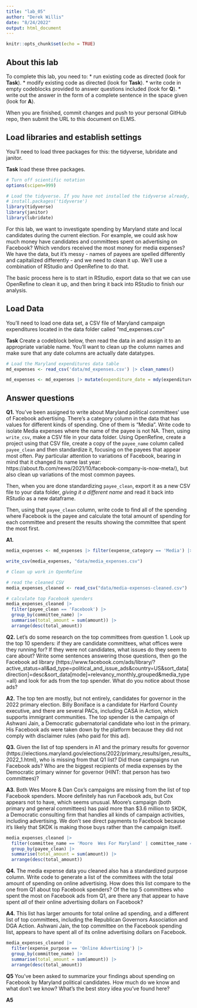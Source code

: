 ```yaml
---
title: "lab_05"
author: "Derek Willis"
date: "8/24/2022"
output: html_document
---
```


```r
knitr::opts_chunk$set(echo = TRUE)
```

## About this lab

To complete this lab, you need to:
* run existing code as directed (look for **Task**).
* modify existing code as directed (look for **Task**).
* write code in empty codeblocks provided to answer questions included (look for **Q**).
* write out the answer in the form of a complete sentence in the space given (look for **A**).

When you are finished, commit changes and push to your personal GitHub repo, then submit the URL to this document on ELMS.

## Load libraries and establish settings

You'll need to load three packages for this: the tidyverse, lubridate and janitor.

**Task** load these three packages.

```r
# Turn off scientific notation
options(scipen=999)

# Load the tidyverse. If you have not installed the tidyverse already, remove the # from the next line and run it first.  
# install.packages('tidyverse')
library(tidyverse)
library(janitor)
library(lubridate)

```

For this lab, we want to investigate spending by Maryland state and local candidates during the current election. For example, we could ask how much money have candidates and committees spent on advertising on Facebook? Which vendors received the most money for media expenses? We have the data, but it's messy - names of payees are spelled differently and capitalized differently - and we need to clean it up. We'll use a combination of RStudio and OpenRefine to do that.

The basic process here is to start in RStudio, export data so that we can use OpenRefine to clean it up, and then bring it back into RStudio to finish our analysis.

## Load Data

You'll need to load one data set, a CSV file of Maryland campaign expenditures located in the data folder called "md_expenses.csv"

**Task** Create a codeblock below, then read the data in and assign it to an appropriate variable name. You'll want to clean up the column names and make sure that any date columns are actually date datatypes.

```r
# Load the Maryland expenditures data table
md_expenses <- read_csv('data/md_expenses.csv') |> clean_names()

md_expenses <- md_expenses |> mutate(expenditure_date = mdy(expenditure_date))
```

## Answer questions

**Q1.** You've been assigned to write about Maryland political committees' use of Facebook advertising. There's a category column in the data that has values for different kinds of spending. One of them is "Media". Write code to isolate Media expenses where the name of the payee is not NA. Then, using `write_csv`, make a CSV file in your data folder. Using OpenRefine, create a project using that CSV file, create a copy of the `payee_name` column called `payee_clean` and then standardize it, focusing on the payees that appear most often. Pay particular attention to variations of Facebook, bearing in mind that it changed its name last year: https://about.fb.com/news/2021/10/facebook-company-is-now-meta/), but also clean up variations of the most common payees.

Then, when you are done standardizing `payee_clean`, export it as a new CSV file to your data folder, *giving it a different name* and read it back into RStudio as a new dataframe.

Then, using that `payee_clean` column, write code to find all of the spending where Facebook is the payee and calculate the total amount of spending for each committee and present the results showing the committee that spent the most first.

**A1.**  

```r
media_expenses <- md_expenses |> filter(expense_category == 'Media') |> filter(!is.na(payee_name))

write_csv(media_expenses, "data/media_expenses.csv")

# Clean up work in OpenRefine

# read the cleaned CSV 
media_expenses_cleaned <- read_csv("data/media-expenses-cleaned.csv")

# calculate top Facebook spenders
media_expenses_cleaned |> 
  filter(payee_clean == 'Facebook') |> 
  group_by(committee_name) |> 
  summarise(total_amount = sum(amount)) |> 
  arrange(desc(total_amount))

```
**Q2.** Let's do some research on the top committees from question 1. Look up the top 10 spenders: if they are candidate committees, what offices were they running for? If they were not candidates, what issues do they seem to care about? Write some sentences answering those questions, then go the Facebook ad library (https://www.facebook.com/ads/library/?active_status=all&ad_type=political_and_issue_ads&country=US&sort_data[direction]=desc&sort_data[mode]=relevancy_monthly_grouped&media_type=all) and look for ads from the top spender. What do you notice about those ads?

**A2.** The top ten are mostly, but not entirely, candidates for governor in the 2022 primary election. Billy Boniface is a candidate for Harford County executive, and there are several PACs, including CASA in Action, which supports immigrant communities. The top spender is the campaign of Ashwani Jain, a Democratic gubernatorial candidate who lost in the primary. His Facebook ads were taken down by the platform because they did not comply with disclaimer rules (who paid for this ad).

**Q3.** Given the list of top spenders in A1 and the primary results for governor (https://elections.maryland.gov/elections/2022/primary_results/gen_results_2022_1.html), who is missing from that Q1 list? Did those campaigns run Facebook ads? Who are the biggest recipients of media expenses by the Democratic primary winner for governor (HINT: that person has two committees)?

**A3.** Both Wes Moore & Dan Cox's campaigns are missing from the list of top Facebook spenders. Moore definitely has run Facebook ads, but Cox appears not to have, which seems unusual. Moore's campaign (both primary and general committees) has paid more than $3.6 million to SKDK, a Democratic consulting firm that handles all kinds of campaign activities, including advertising. We don't see direct payments to Facebook because it's likely that SKDK is making those buys rather than the campaign itself.

```r

media_expenses_cleaned |> 
  filter(committee_name == 'Moore  Wes For Maryland' | committee_name == 'Moore Miller For Maryland Slate') |> 
  group_by(payee_clean) |> 
  summarise(total_amount = sum(amount)) |> 
  arrange(desc(total_amount))

```

**Q4.** The media expense data you cleaned also has a standardized purpose column. Write code to generate a list of the committees with the total amount of spending on online advertising. How does this list compare to the one from Q1 about top Facebook spenders? Of the top 5 committees who spent the most on Facebook ads from Q1, are there any that appear to have spent *all* of their online advertising dollars on Facebook?

**A4.** This list has larger amounts for total online ad spending, and a different list of top committees, including the Republican Governors Association and DGA Action. Ashwani Jain, the top committee on the Facebook spending list, appears to have spent all of its online advertising dollars on Facebook.

```r
media_expenses_cleaned |> 
  filter(expense_purpose == 'Online Advertising') |> 
  group_by(committee_name) |> 
  summarise(total_amount = sum(amount)) |> 
  arrange(desc(total_amount))
```

**Q5** You've been asked to summarize your findings about spending on Facebook by Maryland political candidates. How much do we know and what don't we know? What's the best story idea you've found here?

**A5** 
